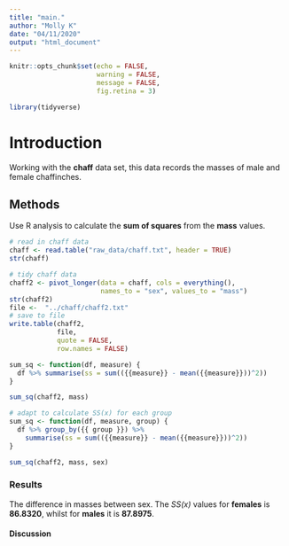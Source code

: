 ```yaml
---
title: "main."
author: "Molly K"
date: "04/11/2020"
output: "html_document"
---
```

<!-- Setup, FALSE for these 3 so code doesn't show up in document -->
```r
knitr::opts_chunk$set(echo = FALSE,
                      warning = FALSE,
                      message = FALSE,
                      fig.retina = 3)
```

<!-- package loading -->
```r
library(tidyverse)

```

# Introduction 
Working with the **chaff** data set, this data records the masses of male and female chaffinches.  

## Methods
Use R analysis to calculate the **sum of squares** from the **mass** values. 

```r
# read in chaff data
chaff <- read.table("raw_data/chaff.txt", header = TRUE)
str(chaff)

# tidy chaff data
chaff2 <- pivot_longer(data = chaff, cols = everything(),
                       names_to = "sex", values_to = "mass")
str(chaff2)
file <-  "../chaff/chaff2.txt"
# save to file 
write.table(chaff2, 
            file, 
            quote = FALSE,
            row.names = FALSE)
```
<!-- code chunk for SS(x) -->
```r
sum_sq <- function(df, measure) {
  df %>% summarise(ss = sum(({{measure}} - mean({{measure}}))^2))
}

sum_sq(chaff2, mass)

# adapt to calculate SS(x) for each group
sum_sq <- function(df, measure, group) {
  df %>% group_by({{ group }}) %>% 
    summarise(ss = sum(({{measure}} - mean({{measure}}))^2))
}

sum_sq(chaff2, mass, sex)
```

### Results 
The difference in masses between sex. The *SS(x)* values for **females** is **86.8320**, whilst for **males** it is **87.8975**.

#### Discussion 